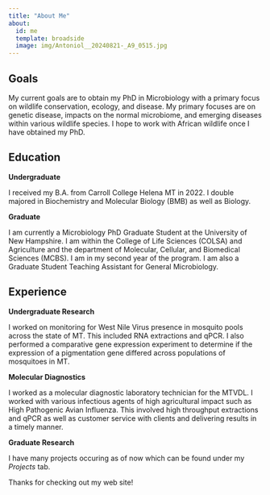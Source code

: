 ```yaml
---
title: "About Me"
about:
  id: me
  template: broadside
  image: img/Antoniol__20240821-_A9_0515.jpg
---
```


::: {#me}
## Goals

My current goals are to obtain my PhD in Microbiology with a primary focus on wildlife conservation, ecology, and disease. My primary focuses are on genetic disease, impacts on the normal microbiome, and emerging diseases within various wildlife species. I hope to work with African wildlife once I have obtained my PhD.  

## Education

**Undergraduate**

I received my B.A. from Carroll College Helena MT in 2022. I double majored in Biochemistry and Molecular Biology (BMB) as well as Biology.

**Graduate**

I am currently a Microbiology PhD Graduate Student at the University of New Hampshire. I am within the College of Life Sciences (COLSA) and Agriculture and the department of Molecular, Cellular, and Biomedical Sciences (MCBS). I am in my second year of the program. I am also a Graduate Student Teaching Assistant for General Microbiology. 

## Experience

**Undergraduate Research**

I worked on monitoring for West Nile Virus presence in mosquito pools across the state of MT. This included RNA extractions and qPCR. I also performed a comparative gene expression experiment to determine if the expression of a pigmentation gene differed across populations of mosquitoes in MT. 

**Molecular Diagnostics**

I worked as a molecular diagnostic laboratory technician for the MTVDL. I worked with various infectious agents of high agricultural impact such as High Pathogenic Avian Influenza. This involved high throughput extractions and qPCR as well as customer service with clients and delivering results in a timely manner. 

**Graduate Research**

I have many projects occuring as of now which can be found under my *Projects* tab. 

:::

Thanks for checking out my web site!
